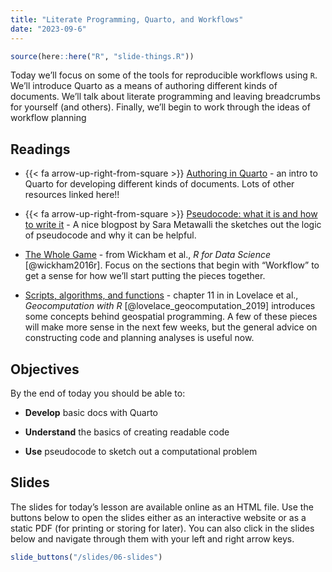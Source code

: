 ```yaml
---
title: "Literate Programming, Quarto, and Workflows"
date: "2023-09-6"
---
```


```r
source(here::here("R", "slide-things.R"))


```

Today we'll focus on some of the tools for reproducible workflows using `R`. We'll introduce Quarto as a means of authoring different kinds of documents. We'll talk about literate programming and leaving breadcrumbs for yourself (and others). Finally, we'll begin to work through the ideas of workflow planning

## Readings

- {{< fa arrow-up-right-from-square >}} [Authoring in Quarto](https://quarto.org/docs/get-started/authoring/rstudio.html) - an intro to Quarto for developing different kinds of documents. Lots of other resources linked here!!

- {{< fa arrow-up-right-from-square >}} [Pseudocode: what it is and how to write it](https://builtin.com/data-science/pseudocode) - A nice blogpost by Sara Metawalli the sketches out the logic of pseudocode and why it can be helpful.

- <i class="fas fa-book"></i> [The Whole Game](https://r4ds.hadley.nz/whole-game.html) - from Wickham et al., *R for Data Science* [@wickham2016r]. Focus on the sections that begin with "Workflow" to get a sense for how we'll start putting the pieces together.

- <i class="fas fa-book"></i> [Scripts, algorithms, and functions](https://geocompr.robinlovelace.net/algorithms.html) - chapter 11 in in Lovelace et al., *Geocomputation with R* [@lovelace_geocomputation_2019] introduces some concepts behind geospatial programming. A few of these pieces will make more sense in the next few weeks, but the general advice on constructing code and planning analyses is useful now.

## Objectives
By the end of today you should be able to:

* **Develop** basic docs with Quarto

* **Understand** the basics of creating readable code

* **Use** pseudocode to sketch out a computational problem

## Slides
The slides for today's lesson are available online as an HTML file. Use the buttons below to open the slides either as an interactive website or as a static PDF (for printing or storing for later). You can also click in the slides below and navigate through them with your left and right arrow keys.

```r
slide_buttons("/slides/06-slides")
```
